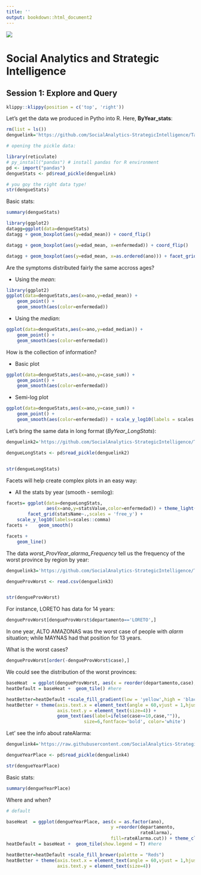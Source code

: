 ```yaml
---
title: ''
output: bookdown::html_document2
---
```


<img src="https://i.imgur.com/6U6q5jQ.png"/>


<h1>Social Analytics and Strategic Intelligence</h1>

<h2>Session 1: Explore and Query</h2>



```r
klippy::klippy(position = c('top', 'right'))
```


Let's get the data we produced in Pytho into R. Here, **ByYear_stats**:

```r
rm(list = ls())
denguelink='https://github.com/SocialAnalytics-StrategicIntelligence/TableOperations/raw/main/dataFiles/ByYear_stats.pkl'

# opening the pickle data:

library(reticulate)
# py_install("pandas") # install pandas for R environment
pd <- import("pandas")
dengueStats <- pd$read_pickle(denguelink)

# you goy the right data type!
str(dengueStats) 


```

Basic stats:

```r
summary(dengueStats)
```

```r
library(ggplot2)
datagg=ggplot(data=dengueStats)
datagg + geom_boxplot(aes(y=edad_mean)) + coord_flip()
```
```r
datagg + geom_boxplot(aes(y=edad_mean, x=enfermedad)) + coord_flip()
```

```r
datagg + geom_boxplot(aes(y=edad_mean, x=as.ordered(ano))) + facet_grid(enfermedad~.)
```

Are the symptoms distributed fairly the same accross ages?

* Using the _mean_:

```r
library(ggplot2)
ggplot(data=dengueStats,aes(x=ano,y=edad_mean)) + 
    geom_point() + 
    geom_smooth(aes(color=enfermedad))


```

* Using the _median_:

```r
ggplot(data=dengueStats,aes(x=ano,y=edad_median)) + 
    geom_point() + 
    geom_smooth(aes(color=enfermedad))
```

How is the collection of information?

* Basic plot

```r
ggplot(data=dengueStats,aes(x=ano,y=case_sum)) + 
    geom_point() + 
    geom_smooth(aes(color=enfermedad))
```

* Semi-log plot

```r
ggplot(data=dengueStats,aes(x=ano,y=case_sum)) + 
    geom_point() + 
    geom_smooth(aes(color=enfermedad)) + scale_y_log10(labels = scales::comma)
```


Let's bring the same  data in long format (*ByYear_LongStats*):


```r
denguelink2='https://github.com/SocialAnalytics-StrategicIntelligence/TableOperations/raw/main/dataFiles/ByYear_LongStats.pkl'

dengueLongStats <- pd$read_pickle(denguelink2)


str(dengueLongStats) 
```


Facets will help create complex plots in an easy way:

* All the stats by year (smooth - semilog):

```r
facets= ggplot(data=dengueLongStats,
               aes(x=ano,y=statsValue,color=enfermedad)) + theme_light() +
        facet_grid(statsName~.,scales = 'free_y') + 
    scale_y_log10(labels=scales::comma) 
facets +    geom_smooth() 
```

```r
facets +
    geom_line() 
```

The data *worst_ProvYear_alarma_Frequency* tell us the frequency of the worst province by region by year:

```r
denguelink3='https://github.com/SocialAnalytics-StrategicIntelligence/TableOperations/raw/main/dataFiles/worst_ProvYear_alarma_Frequency.csv'

dengueProvWorst <- read.csv(denguelink3)


str(dengueProvWorst) 
```
For instance, LORETO has data for 14 years:
```r
dengueProvWorst[dengueProvWorst$departamento=='LORETO',]
```

In one year, ALTO AMAZONAS was the worst case of people with *alarm* situation; while MAYNAS had that position for 13 years.

What is the worst cases?

```r
dengueProvWorst[order(-dengueProvWorst$case),]
```


We could see the distribution of the worst provinces:

```r

baseHeat  = ggplot(dengueProvWorst, aes(x = reorder(departamento,case), y = reorder(provincia,case), fill=case)) + theme_classic()
heatDefault = baseHeat +  geom_tile() #here

heatBetter=heatDefault +scale_fill_gradient(low = 'yellow',high = 'black')
heatBetter + theme(axis.text.x = element_text(angle = 60,vjust = 1,hjust = 1),
                   axis.text.y = element_text(size=4)) +
                   geom_text(aes(label=ifelse(case>=10,case,"")),
                             size=6,fontface='bold', color='white')


```

Let' see the info about rateAlarma:

```r
denguelink4='https://raw.githubusercontent.com/SocialAnalytics-StrategicIntelligence/TableOperations/main/dataFiles/ByYearPlace.pkl'

dengueYearPlace <- pd$read_pickle(denguelink4)

str(dengueYearPlace) 
```
Basic stats:

```r
summary(dengueYearPlace)
```


Where and when?

```r
# default 

baseHeat  = ggplot(dengueYearPlace, aes(x = as.factor(ano),
                                       y =reorder(departamento,
                                                  rateAlarma), 
                                       fill=rateAlarma.cut)) + theme_classic()
heatDefault = baseHeat +  geom_tile(show.legend = T) #here

heatBetter=heatDefault +scale_fill_brewer(palette = "Reds")
heatBetter + theme(axis.text.x = element_text(angle = 60,vjust = 1,hjust = 1),
                   axis.text.y = element_text(size=4))
```